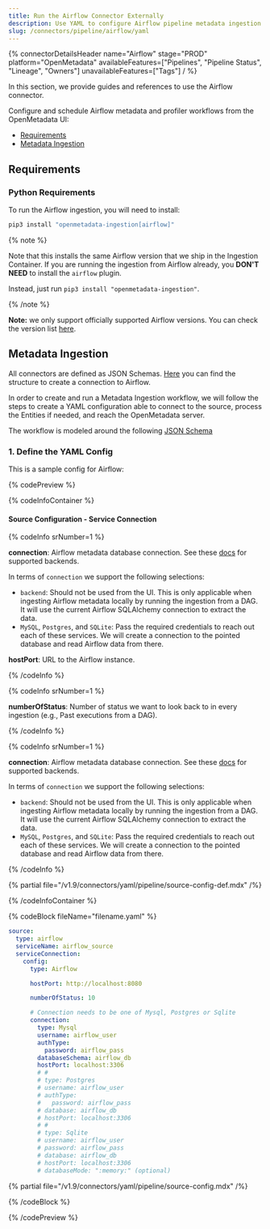 ```yaml
---
title: Run the Airflow Connector Externally
description: Use YAML to configure Airflow pipeline metadata ingestion including DAGs, tasks, scheduling, and lineage mapping.
slug: /connectors/pipeline/airflow/yaml
---
```









{% connectorDetailsHeader
name="Airflow"
stage="PROD"
platform="OpenMetadata"
availableFeatures=["Pipelines", "Pipeline Status", "Lineage", "Owners"]
unavailableFeatures=["Tags"]
/ %}

In this section, we provide guides and references to use the Airflow connector.

Configure and schedule Airflow metadata and profiler workflows from the OpenMetadata UI:

- [Requirements](#requirements)
- [Metadata Ingestion](#metadata-ingestion)

<ExternalIngestionDeployment />

## Requirements

### Python Requirements

<PythonRequirements />

To run the Airflow ingestion, you will need to install:

```bash
pip3 install "openmetadata-ingestion[airflow]"
```

{% note %}

Note that this installs the same Airflow version that we ship in the Ingestion Container. If you are running
the ingestion from Airflow already, you **DON'T NEED** to install the `airflow` plugin.

Instead, just run `pip3 install "openmetadata-ingestion"`.

{% /note %}


**Note:** we only support officially supported Airflow versions. You can check the version list [here](https://airflow.apache.org/docs/apache-airflow/stable/installation/supported-versions.html).

## Metadata Ingestion

All connectors are defined as JSON Schemas.
[Here](https://github.com/open-metadata/OpenMetadata/blob/main/openmetadata-spec/src/main/resources/json/schema/entity/services/connections/pipeline/airflowConnection.json)
you can find the structure to create a connection to Airflow.

In order to create and run a Metadata Ingestion workflow, we will follow
the steps to create a YAML configuration able to connect to the source,
process the Entities if needed, and reach the OpenMetadata server.

The workflow is modeled around the following
[JSON Schema](https://github.com/open-metadata/OpenMetadata/blob/main/openmetadata-spec/src/main/resources/json/schema/metadataIngestion/workflow.json)

### 1. Define the YAML Config

This is a sample config for Airflow:

{% codePreview %}

{% codeInfoContainer %}

#### Source Configuration - Service Connection

{% codeInfo srNumber=1 %}

**connection**: Airflow metadata database connection. See
  these [docs](https://airflow.apache.org/docs/apache-airflow/stable/howto/set-up-database.html)
  for supported backends.

In terms of `connection` we support the following selections:

- `backend`: Should not be used from the UI. This is only applicable when ingesting Airflow metadata locally by running
  the ingestion from a DAG. It will use the current Airflow SQLAlchemy connection to extract the data.
- `MySQL`, `Postgres`, and `SQLite`: Pass the required credentials to reach out each of these services. We will
  create a connection to the pointed database and read Airflow data from there.

**hostPort**: URL to the Airflow instance.


{% /codeInfo %}

{% codeInfo srNumber=1 %}

**numberOfStatus**: Number of status we want to look back to in every ingestion (e.g., Past executions from a DAG).



{% /codeInfo %}

{% codeInfo srNumber=1 %}

**connection**: Airflow metadata database connection. See
  these [docs](https://airflow.apache.org/docs/apache-airflow/stable/howto/set-up-database.html)
  for supported backends.

In terms of `connection` we support the following selections:

- `backend`: Should not be used from the UI. This is only applicable when ingesting Airflow metadata locally by running
  the ingestion from a DAG. It will use the current Airflow SQLAlchemy connection to extract the data.
- `MySQL`, `Postgres`, and `SQLite`: Pass the required credentials to reach out each of these services. We will
  create a connection to the pointed database and read Airflow data from there.

{% /codeInfo %}

{% partial file="/v1.9/connectors/yaml/pipeline/source-config-def.mdx" /%}

<IngestionSinkDef />

<WorkflowConfigDef />

{% /codeInfoContainer %}

{% codeBlock fileName="filename.yaml" %}

```yaml {% isCodeBlock=true %}
source:
  type: airflow
  serviceName: airflow_source
  serviceConnection:
    config:
      type: Airflow
```
```yaml {% srNumber=6 %}
      hostPort: http://localhost:8080
```
```yaml {% srNumber=6 %}
      numberOfStatus: 10
```
```yaml {% srNumber=6 %}
      # Connection needs to be one of Mysql, Postgres or Sqlite
      connection:
        type: Mysql
        username: airflow_user
        authType:
          password: airflow_pass
        databaseSchema: airflow_db
        hostPort: localhost:3306
        # #
        # type: Postgres
        # username: airflow_user
        # authType:
        #   password: airflow_pass
        # database: airflow_db
        # hostPort: localhost:3306
        # #
        # type: Sqlite
        # username: airflow_user
        # password: airflow_pass
        # database: airflow_db
        # hostPort: localhost:3306
        # databaseMode: ":memory:" (optional)
```

{% partial file="/v1.9/connectors/yaml/pipeline/source-config.mdx" /%}

<IngestionSink />

<WorkflowConfig />

{% /codeBlock %}

{% /codePreview %}

<IngestionCli />

